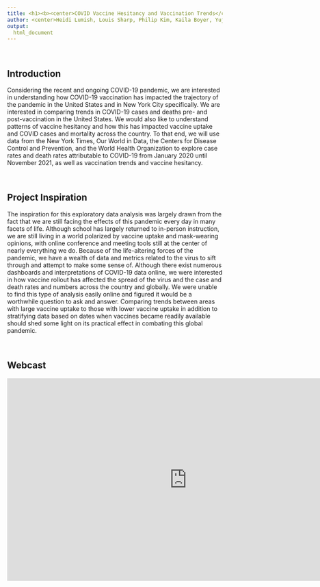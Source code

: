 ```yaml
---
title: <h1><b><center>COVID Vaccine Hesitancy and Vaccination Trends</center></b></h1>
author: <center>Heidi Lumish, Louis Sharp, Philip Kim, Kaila Boyer, Yujia Li<center>
output: 
  html_document
---
```


\

## Introduction

Considering the recent and ongoing COVID-19 pandemic, we are interested in understanding how COVID-19 vaccination has impacted the trajectory of the pandemic in the United States and in New York City specifically. We are interested in comparing trends in COVID-19 cases and deaths pre- and post-vaccination in the United States. We would also like to understand patterns of vaccine hesitancy and how this has impacted vaccine uptake and COVID cases and mortality across the country. To that end, we will use data from the New York Times, Our World in Data, the Centers for Disease Control and Prevention, and the World Health Organization to explore case rates and death rates attributable to COVID-19 from January 2020 until November 2021, as well as vaccination trends and vaccine hesitancy.

\

## Project Inspiration

The inspiration for this exploratory data analysis was largely drawn from the fact that we are still facing the effects of this pandemic every day in many facets of life. Although school has largely returned to in-person instruction, we are still living in a world polarized by vaccine uptake and mask-wearing opinions, with online conference and meeting tools still at the center of nearly everything we do. Because of the life-altering forces of the pandemic, we have a wealth of data and metrics related to the virus to sift through and attempt to make some sense of. Although there exist numerous dashboards and interpretations of COVID-19 data online, we were interested in how vaccine rollout has affected the spread of the virus and the case and death rates and numbers across the country and globally. We were unable to find this type of analysis easily online and figured it would be a worthwhile question to ask and answer. Comparing trends between areas with large vaccine uptake to those with lower vaccine uptake in addition to stratifying data based on dates when vaccines became readily available should shed some light on its practical effect in combating this global pandemic.

\

## Webcast

<iframe width="840" height="472.5" src="https://www.youtube.com/watch?v=slMkWT0bRWM" frameborder="0" allowfullscreen></iframe>